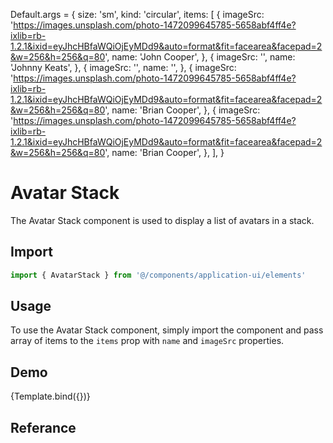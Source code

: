 
<Meta title="Application UI/Elements/Avatar Stack" component={AvatarStack} />


Default.args = {
  size: 'sm',
  kind: 'circular',
  items: [
    {
      imageSrc:
        'https://images.unsplash.com/photo-1472099645785-5658abf4ff4e?ixlib=rb-1.2.1&ixid=eyJhcHBfaWQiOjEyMDd9&auto=format&fit=facearea&facepad=2&w=256&h=256&q=80',
      name: 'John Cooper',
    },
    {
      imageSrc: '',
      name: 'Johnny Keats',
    },
    {
      imageSrc: '',
      name: '',
    },
    {
      imageSrc:
        'https://images.unsplash.com/photo-1472099645785-5658abf4ff4e?ixlib=rb-1.2.1&ixid=eyJhcHBfaWQiOjEyMDd9&auto=format&fit=facearea&facepad=2&w=256&h=256&q=80',
      name: 'Brian Cooper',
    },
    {
      imageSrc:
        'https://images.unsplash.com/photo-1472099645785-5658abf4ff4e?ixlib=rb-1.2.1&ixid=eyJhcHBfaWQiOjEyMDd9&auto=format&fit=facearea&facepad=2&w=256&h=256&q=80',
      name: 'Brian Cooper',
    },
  ],
}

# Avatar Stack

The Avatar Stack component is used to display a list of avatars in a stack.

## Import

```js
import { AvatarStack } from '@/components/application-ui/elements'
```

## Usage

To use the Avatar Stack component, simply import the component and pass array of items to the `items` prop with `name` and `imageSrc` properties.

## Demo

<Canvas>
  <Story name="Default" args={Default.args}>
    {Template.bind({})}
  </Story>
</Canvas>

## Referance

<ArgsTable of={AvatarStack} />
